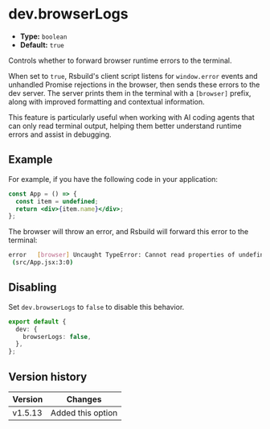 # dev.browserLogs

- **Type:** `boolean`
- **Default:** `true`

Controls whether to forward browser runtime errors to the terminal.

When set to `true`, Rsbuild's client script listens for `window.error` events and unhandled Promise rejections in the browser, then sends these errors to the dev server. The server prints them in the terminal with a `[browser]` prefix, along with improved formatting and contextual information.

This feature is particularly useful when working with AI coding agents that can only read terminal output, helping them better understand runtime errors and assist in debugging.

## Example

For example, if you have the following code in your application:

```jsx title="src/App.jsx"
const App = () => {
  const item = undefined;
  return <div>{item.name}</div>;
};
```

The browser will throw an error, and Rsbuild will forward this error to the terminal:

```bash
error   [browser] Uncaught TypeError: Cannot read properties of undefined (reading 'name')
 (src/App.jsx:3:0)
```

## Disabling

Set `dev.browserLogs` to `false` to disable this behavior.

```ts title="rsbuild.config.ts"
export default {
  dev: {
    browserLogs: false,
  },
};
```

## Version history

| Version | Changes           |
| ------- | ----------------- |
| v1.5.13 | Added this option |
